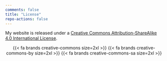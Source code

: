 ```yaml
---
comments: false
title: "License"
repo-actions: false
---
```


My website is released under a [Creative Commons Attribution-ShareAlike 4.0 International License](http://creativecommons.org/licenses/by-sa/4.0/).

<center>
{{< fa brands creative-commons size=2xl >}} {{< fa brands creative-commons-by size=2xl >}} {{< fa brands creative-commons-sa size=2xl >}}
</center>
